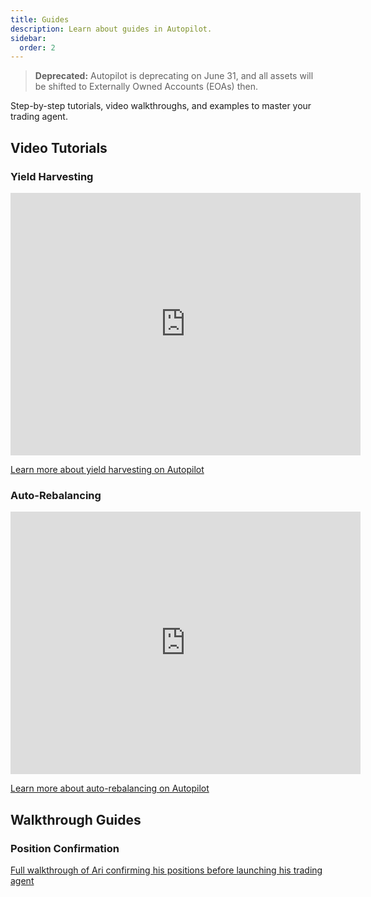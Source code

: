 ```yaml
---
title: Guides
description: Learn about guides in Autopilot.
sidebar:
  order: 2
---
```


> **Deprecated:** Autopilot is deprecating on June 31, and all assets will be shifted to Externally Owned Accounts (EOAs) then.

Step-by-step tutorials, video walkthroughs, and examples to master your trading agent.

## Video Tutorials

### Yield Harvesting
<iframe 
  width="560" 
  height="420" 
  src="https://www.youtube.com/embed/7sXQHb9wOrw" 
  title="Yield Harvesting on Autopilot" 
  frameborder="0" 
  allow="accelerometer; autoplay; clipboard-write; encrypted-media; gyroscope; picture-in-picture" 
  allowfullscreen>
</iframe>

[Learn more about yield harvesting on Autopilot](https://x.com/getaxal/status/1867682032731771339)

### Auto-Rebalancing
<iframe 
  width="560" 
  height="420" 
  src="https://www.youtube.com/embed/Xqf4KqMdyn0" 
  title="Auto-Rebalancing on Autopilot" 
  frameborder="0" 
  allow="accelerometer; autoplay; clipboard-write; encrypted-media; gyroscope; picture-in-picture" 
  allowfullscreen>
</iframe>

[Learn more about auto-rebalancing on Autopilot](https://x.com/getaxal/status/1868764914342560004)

## Walkthrough Guides

### Position Confirmation
[Full walkthrough of Ari confirming his positions before launching his trading agent](https://x.com/getaxal/status/1852526392899940514)